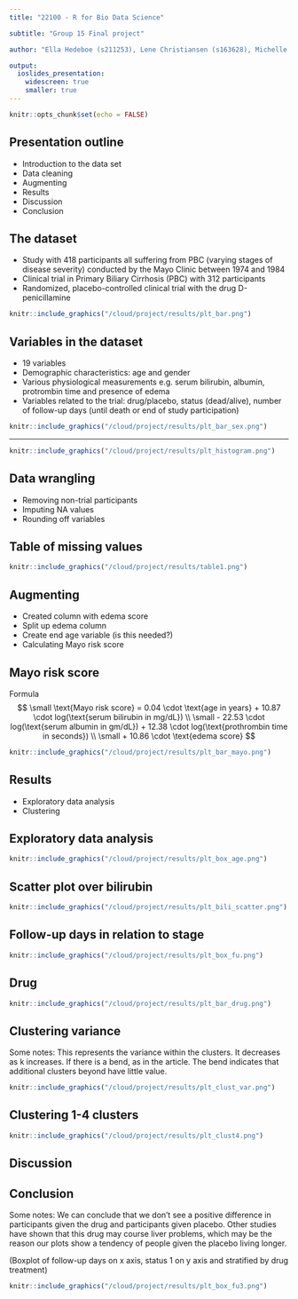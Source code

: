 ```yaml
---
title: "22100 - R for Bio Data Science"

subtitle: "Group 15 Final project"

author: "Ella Hedeboe (s211253), Lene Christiansen (s163628), Michelle Anker Pihl (s174347) and Mie Guldhammer Andersen (s174343)"

output:
  ioslides_presentation:
    widescreen: true
    smaller: true
---
```


<!-- <style> -->

<!-- body > slides { -->
<!--     padding: 0; -->
<!--     margin: -35px 0 0 -270px; -->
<!-- } -->

<!-- slides > slide{ -->
<!--     width: 100vw; -->
<!--     height: 100vh; -->
<!--     border-radius: 0; -->
<!-- } -->

<!-- </style> -->

<style>
div.footnotes {
  position: absolute;
  bottom: 0;
  margin-bottom: 10px;
  width: 80%;
  font-size: 0.4em;
}
</style>

<script src="https://ajax.googleapis.com/ajax/libs/jquery/3.1.1/jquery.min.js"></script>

<script>
  $(document).ready(function() {
    $('slide:not(.backdrop):not(.title-slide)').append('<div class=\"footnotes\">');

    $('footnote').each(function(index) {
      var text  = $(this).html();
      var fnNum = (index+1).toString().sup();
      $(this).html(text + fnNum);

      var footnote   = fnNum + ': ' + $(this).attr('content') + '<br/>';
      var oldContent = $(this).parents('slide').children('div.footnotes').html();
      var newContent = oldContent + footnote;
      $(this).parents('slide').children('div.footnotes').html(newContent);
    });
  });
</script>


```r
knitr::opts_chunk$set(echo = FALSE)
```

## Presentation outline 

- Introduction to the data set
- Data cleaning
- Augmenting
- Results
- Discussion
- Conclusion


## The dataset

- Study with 418 participants all suffering from PBC (varying stages of disease severity) conducted by the Mayo Clinic between 1974 and 1984
- Clinical trial in Primary Biliary Cirrhosis (PBC) with 312 participants 
- Randomized, placebo-controlled clinical trial with the drug D-penicillamine

```r
knitr::include_graphics("/cloud/project/results/plt_bar.png")
```

## Variables in the dataset

- 19 variables
- Demographic characteristics: age and gender
- Various physiological measurements e.g. serum bilirubin, albumin, protrombin time and presence of edema
- Variables related to the trial: drug/placebo, status (dead/alive), number of follow-up days (until death or end of study participation)

```r
knitr::include_graphics("/cloud/project/results/plt_bar_sex.png")
```

---

```r
knitr::include_graphics("/cloud/project/results/plt_histogram.png")
```

## Data wrangling

- Removing non-trial participants
- Imputing NA values
- Rounding off variables

## Table of missing values
```r
knitr::include_graphics("/cloud/project/results/table1.png")
```


## Augmenting

- Created column with edema score
- Split up edema column
- Create end age variable (is this needed?)
- Calculating Mayo risk score

<!-- What to do about end age? Include or remove? -->

## Mayo risk score 

Formula<footnote content="https://www.ncbi.nlm.nih.gov/pmc/articles/PMC4419097/?fbclid=IwAR3A0iZyyxnWdG0mObdwS4U_HBocqfsYkWji50e_1M_2zeCZVFLO8WH3Qyo"></footnote>
$$
\small \text{Mayo risk score} = 0.04 \cdot \text{age in years} + 10.87 \cdot log(\text{serum bilirubin in mg/dL}) \\ \small - 22.53 \cdot log(\text{serum albumin in gm/dL}) + 12.38 \cdot log(\text{prothrombin time in seconds}) \\ \small + 10.86 \cdot \text{edema score}
$$

```r
knitr::include_graphics("/cloud/project/results/plt_bar_mayo.png")
```

## Results

- Exploratory data analysis
- Clustering
      
## Exploratory data analysis

```r
knitr::include_graphics("/cloud/project/results/plt_box_age.png")
```

## Scatter plot over bilirubin
```r
knitr::include_graphics("/cloud/project/results/plt_bili_scatter.png")
```

## Follow-up days in relation to stage

```r
knitr::include_graphics("/cloud/project/results/plt_box_fu.png")
```

## Drug
```r
knitr::include_graphics("/cloud/project/results/plt_bar_drug.png")
```

## Clustering variance
Some notes: 
This represents the variance within the clusters. It decreases as k increases.
If there is a bend, as in the article. The bend indicates that additional clusters beyond have little value. 

```r
knitr::include_graphics("/cloud/project/results/plt_clust_var.png")
```

## Clustering 1-4 clusters
```r
knitr::include_graphics("/cloud/project/results/plt_clust4.png")
```

## Discussion

## Conclusion

Some notes:
We can conclude that we don't see a positive difference in participants given the drug and participants given placebo. 
Other studies have shown that this drug may course liver problems, which may be the reason our plots show a tendency of people given the placebo living longer.

(Boxplot of follow-up days on x axis, status 1 on y axis and stratified by drug treatment)

```r
knitr::include_graphics("/cloud/project/results/plt_box_fu3.png")
```
